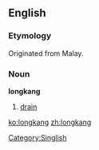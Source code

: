 ==English==
===Etymology===
Originated from Malay.

===Noun===
'''longkang'''
# {{Singapore}} [[drain]]

[[Category:Singlish]]

[[ko:longkang]]
[[zh:longkang]]